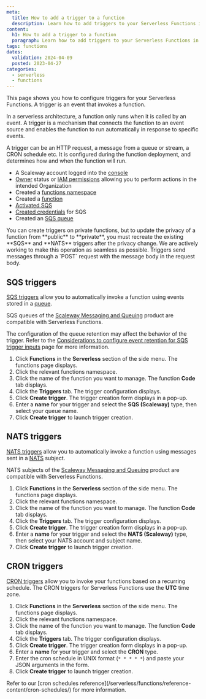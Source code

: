 ```yaml
---
meta:
  title: How to add a trigger to a function
  description: Learn how to add triggers to your Serverless Functions in Scaleway.
content:
  h1: How to add a trigger to a function
  paragraph: Learn how to add triggers to your Serverless Functions in Scaleway.
tags: functions
dates:
  validation: 2024-04-09
  posted: 2023-04-27
categories:
  - serverless
  - functions
---
```


This page shows you how to configure triggers for your Serverless Functions. A trigger is an event that invokes a function.

In a serverless architecture, a function only runs when it is called by an event. A trigger is a mechanism that connects the function to an event source and enables the function to run automatically in response to specific events.

A trigger can be an HTTP request, a message from a queue or stream, a CRON schedule etc. It is configured during the function deployment, and determines how and when the function will run.

<Macro id="requirements" />

- A Scaleway account logged into the [console](https://console.scaleway.com/)
- [Owner](/identity-and-access-management/iam/concepts/#owner) status or [IAM permissions](/identity-and-access-management/iam/concepts/#permission) allowing you to perform actions in the intended Organization
- Created a [functions namespace](/serverless/functions/how-to/create-a-functions-namespace/)
- Created a [function](/serverless/functions/how-to/create-a-function/)
- [Activated SQS](/serverless/messaging/how-to/get-started/#how-to-activate-sqs-or-sns)
- [Created credentials](/serverless/messaging/how-to/create-credentials) for SQS
- Created an [SQS queue](/serverless/messaging/how-to/create-manage-queues/)

<Message type="important">
You can create triggers on private functions, but to update the privacy of a function from **public** to **private**, you must recreate the existing **SQS** and **NATS** triggers after the privacy change. We are actively working to make this operation as seamless as possible.
</Message>

<Message type="note">
  Triggers send messages through a `POST` request with the message body in the request body.
</Message>

## SQS triggers

[SQS triggers](/serverless/functions/concepts/#sqs-trigger) allow you to automatically invoke a function using events stored in a [queue](/serverless/messaging/concepts/#queue).

SQS queues of the [Scaleway Messaging and Queuing](/serverless/messaging/quickstart/) product are compatible with Serverless Functions.

The configuration of the queue retention may affect the behavior of the trigger. Refer to the [Considerations to configure event retention for SQS trigger inputs](/serverless/functions/reference-content/configure-trigger-inputs/) page for more information.

1. Click **Functions** in the **Serverless** section of the side menu. The functions page displays.
2. Click the relevant functions namespace.
3. Click the name of the function you want to manage. The function **Code** tab displays.
4. Click the **Triggers** tab. The trigger configuration displays.
5. Click **Create trigger**. The trigger creation form displays in a pop-up.
6. Enter a **name** for your trigger and select the **SQS (Scaleway)** type, then select your queue name.
7. Click **Create trigger** to launch trigger creation.

## NATS triggers

[NATS triggers](/serverless/functions/concepts/#nats-trigger) allow you to automatically invoke a function using messages sent in a [NATS](/serverless/messaging/concepts/#nats) subject.

NATS subjects of the [Scaleway Messaging and Queuing](/serverless/messaging/quickstart/) product are compatible with Serverless Functions.

1. Click **Functions** in the **Serverless** section of the side menu. The functions page displays.
2. Click the relevant functions namespace.
3. Click the name of the function you want to manage. The function **Code** tab displays.
4. Click the **Triggers** tab. The trigger configuration displays.
5. Click **Create trigger**. The trigger creation form displays in a pop-up.
6. Enter a **name** for your trigger and select the **NATS (Scaleway)** type, then select your NATS account and subject name.
7. Click **Create trigger** to launch trigger creation.

## CRON triggers

[CRON triggers](/serverless/functions/concepts/#cron-trigger) allow you to invoke your functions based on a recurring schedule. The CRON triggers for Serverless Functions use the **UTC** time zone.

1. Click **Functions** in the **Serverless** section of the side menu. The functions page displays.
2. Click the relevant functions namespace.
3. Click the name of the function you want to manage. The function **Code** tab displays.
4. Click the **Triggers** tab. The trigger configuration displays.
5. Click **Create trigger**. The trigger creation form displays in a pop-up.
6. Enter a **name** for your trigger and select the **CRON** type.
7. Enter the cron schedule in UNIX format (`* * * * *`) and paste your JSON arguments in the form.
8. Click **Create trigger** to launch trigger creation.

<Message type="note">
    Refer to our [cron schedules reference](/serverless/functions/reference-content/cron-schedules/) for more information.
</Message>


